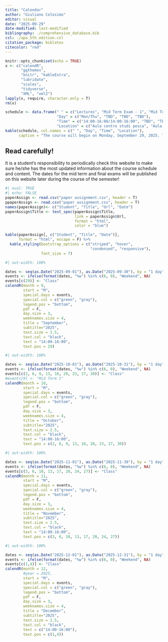 ```yaml
---
title: "Calendar"
author: "Giuliano Colosimo"
editor: visual
date: "2025-09-29"
date-modified: last-modified
bibliography: ./comprehensive_database.bib
csl: ./apa_5th_edition.csl
citation_package: biblatex
citecolor: "red"
---
```


```r
knitr::opts_chunk$set(echo = TRUE)
x <- c("calendR",
       "ggthemes",
       "knitr", "kableExtra",
       "lubridate",
       "scales",
       "tidyverse",
       "XML", "xml2")
lapply(x, require, character.only = T)
rm(x)
```

```r
schedule <- data.frame(" " = c("Lectures", "Mid Term Exam - 1", "Mid Term Exam - 2", "Final exam"),
                       "Day" = c("Mon/Thu", "TBD", "TBD", "TBD"),
                       "Time" = c("14:00-16:00/14:00-16:00", "TBD", "TBD", "TBD"),
                       "Location" = c("Aula centro studi pesca", "Aula centro studi pesca","Aula centro studi pesca", "Aula centro studi pesca"))
kable(schedule, col.names = c(" ", "Day", "Time", "Location"),
      caption = "The course will begin on Monday, September 29, 2025. The tentative schedule for mid-terms and final exams will be updated throughout the course.")
```

<!-- Below you will find a temptative schedule for the rest of the semester and a table with the temptative date for your presentation. Manuscript and dates have been assigned in a random way. Please, if you already know that you will not be present on the date that has been assigned to you let me know in time so that I can arrange a schedule change. -->

::: callout-important
## Read carefully!

It is a student's responsibility to periodically check this website to make sure he/she has the most updated information about the course schedule and content. The dates for the mid term and final exams will be published on this website later during the course of the semester!
:::

```r
#| eval: TRUE
#| echo: FALSE
paperAssign <- read.csv("paper assignment.csv", header = T)
ppaperAssign <- read.csv("paper assignment.csv", header = T)
names(paperAssign)<- c("Student", "Title", "Url", "Date")
paperAssign$Title <- text_spec(paperAssign$Title,
                               link = paperAssign$Url,
                               format = "html",
                               color = "blue")

kable(paperAssign[, c("Student", "Title", "Date")], 
      format = "html", escape = F) %>%
  kable_styling(bootstrap_options = c("striped", "hover", 
                                      "condensed", "responsive"),
                font_size = 7)

```

```r
#| out-width: 100%

dates <- seq(as.Date("2025-09-01"), as.Date("2025-09-30"), by = "1 day")
events <- ifelse(format(dates, "%w") %in% c(6, 0), "Weekend", NA)
events[c(29)] <- "Class"
calendR(month = 9,
        start = "M",
        special.days = events,
        special.col = c("green", "gray"),
        legend.pos = "bottom",
        pdf = F, 
        day.size = 3, 
        weeknames.size = 4, 
        title = "September",
        subtitle="2025",
        text.size = 2.5,              
        text.col = "black",
        text = "14:00-16:00",
        text.pos = 29)
```

```r
#| out-width: 100%

dates <- seq(as.Date("2025-10-01"), as.Date("2025-10-31"), by = "1 day")
events <- ifelse(format(dates, "%w") %in% c(6, 0), "Weekend", NA)
events[c(2, 6, 9, 13, 16, 20, 23, 27, 30)] <- "Class"
#events[9] <- "Mid Term 1"
calendR(month = 10,
        start = "M",
        special.days = events,
        special.col = c("green", "gray"),
        legend.pos = "bottom",
        pdf = F, 
        day.size = 3, 
        weeknames.size = 4, 
        title = "October",
        subtitle="2025",
        text.size = 2.5,              
        text.col = "black",
        text = "14:00-16:00",
        text.pos = c(2, 6, 9, 13, 16, 20, 23, 27, 30))
```

```r
#| out-width: 100%

dates <- seq(as.Date("2025-11-01"), as.Date("2025-11-30"), by = "1 day")
events <- ifelse(format(dates, "%w") %in% c(6, 0), "Weekend", NA)
events[c(3, 6, 10, 13, 17, 20, 24, 27)] <- "Class"
calendR(month = 11,
        start = "M",
        special.days = events,
        special.col = c("green", "gray"),
        legend.pos = "bottom",
        pdf = F, 
        day.size = 3, 
        weeknames.size = 4, 
        title = "November",
        subtitle="2025",
        text.size = 2.5,              
        text.col = "black",
        text = "14:00-16:00",
        text.pos = c(3, 6, 10, 13, 17, 20, 24, 27))
```

```r
#| out-width: 100%

dates <- seq(as.Date("2025-12-01"), as.Date("2025-12-31"), by = "1 day")
events <- ifelse(format(dates, "%w") %in% c(6, 0), "Weekend", NA)
events[c(1,4)] <- "Class"
calendR(month = 12,
        #year = 2025,
        start = "M",
        special.days = events,
        special.col = c("green", "gray"),
        legend.pos = "bottom",
        pdf = F, 
        day.size = 3, 
        weeknames.size = 4, 
        title = "December",
        subtitle="2025",
        text.size = 2.5,              
        text.col = "black",
        text = c("14:00-16:00"),
        text.pos = c(1,4))
```
